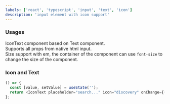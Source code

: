 ```yaml
---
labels: ['react', 'typescript', 'input', 'text', 'icon']
description: 'input element with icon support'
---
```



### Usages

IconText component based on Text component.  
Supports all props from native html input.  
Size support with em, the container of the component can use `font-size` to change the size of the component.

### Icon and Text

```js live
() => {
  const [value, setValue] = useState('');
  return <IconText placeholder="search..." icon="discovery" onChange={(e) => setValue(e.target.value)} />;
};
```
